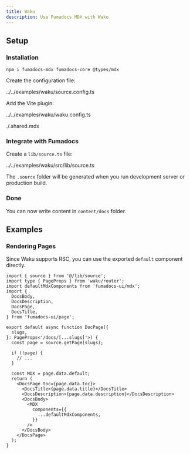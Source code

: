 ```yaml
---
title: Waku
description: Use Fumadocs MDX with Waku
---
```


## Setup

<div className="fd-steps [&_h3]:fd-step">

### Installation

```npm
npm i fumadocs-mdx fumadocs-core @types/mdx
```

Create the configuration file:

<include cwd meta='title="source.config.ts"'>
  ../../examples/waku/source.config.ts
</include>

Add the Vite plugin:

<include cwd meta='title="vite.config.ts"'>
  ../../examples/waku/waku.config.ts
</include>

<include>./.shared.mdx</include>

### Integrate with Fumadocs

Create a `lib/source.ts` file:

<include cwd meta='title="src/lib/source.ts"'>
  ../../examples/waku/src/lib/source.ts
</include>

The `.source` folder will be generated when you run development server or production build.

### Done

You can now write content in `content/docs` folder.

</div>

## Examples

### Rendering Pages

Since Waku supports RSC, you can use the exported `default` component directly.

```tsx
import { source } from '@/lib/source';
import type { PageProps } from 'waku/router';
import defaultMdxComponents from 'fumadocs-ui/mdx';
import {
  DocsBody,
  DocsDescription,
  DocsPage,
  DocsTitle,
} from 'fumadocs-ui/page';

export default async function DocPage({
  slugs,
}: PageProps<'/docs/[...slugs]'>) {
  const page = source.getPage(slugs);

  if (!page) {
    // ...
  }

  const MDX = page.data.default;
  return (
    <DocsPage toc={page.data.toc}>
      <DocsTitle>{page.data.title}</DocsTitle>
      <DocsDescription>{page.data.description}</DocsDescription>
      <DocsBody>
        <MDX
          components={{
            ...defaultMdxComponents,
          }}
        />
      </DocsBody>
    </DocsPage>
  );
}
```
